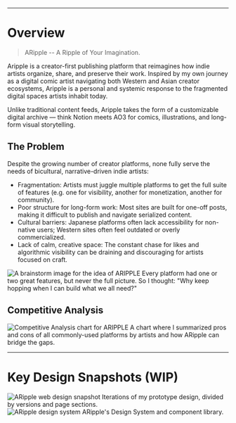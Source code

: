 
---

# Overview

> ARipple -- A Ripple of Your Imagination.

Aripple is a creator-first publishing platform that reimagines how indie artists organize, share, and preserve their work. Inspired by my own journey as a digital comic artist navigating both Western and Asian creator ecosystems, Aripple is a personal and systemic response to the fragmented digital spaces artists inhabit today.

Unlike traditional content feeds, Aripple takes the form of a customizable digital archive — think Notion meets AO3 for comics, illustrations, and long-form visual storytelling.

## The Problem

Despite the growing number of creator platforms, none fully serve the needs of bicultural, narrative-driven indie artists:

- <Green>Fragmentation:</Green> Artists must juggle multiple platforms to get the
  full suite of features (e.g. one for visibility, another for monetization, another
  for community).
- <Green>Poor structure for long-form work:</Green> Most sites are built for one-off
  posts, making it difficult to publish and navigate serialized content.
- <Green>Cultural barriers:</Green> Japanese platforms often lack accessibility for
  non-native users; Western sites often feel outdated or overly commercialized.
- <Green>Lack of calm, creative space:</Green> The constant chase for likes and algorithmic
  visibility can be draining and discouraging for artists focused on craft.

<div className="flex flex-col gap-5">
  <Image
    src="/images/mdx/aripple/aripple-inspiration.png"
    alt="A brainstorm image for the idea of ARIPPLE"
    width={1000}
    height={600}
    draggable={false}
  />
  <Gray>
    Every platform had one or two great features, but never the full picture. So
    I thought: "Why keep hopping when I can build what we all need?"
  </Gray>
</div>

## Competitive Analysis

<div className="flex flex-col gap-5">
  <Image
    src="/images/mdx/aripple/aripple-CompetitveAnalysis.png"
    alt="Competitive Analysis chart for ARIPPLE"
    width={1000}
    height={600}
    draggable={false}
  />
  <Gray>
    A chart where I summarized pros and cons of all commonly-used platforms by
    artists and how ARipple can bridge the gaps.
  </Gray>
</div>

---

# Key Design Snapshots (WIP)

<div className="flex flex-col gap-5">
  <Image
    src="/images/mdx/aripple/aripple-sketch.png"
    alt="ARipple web design snapshot"
    width={1000}
    height={600}
    draggable={false}
  />
  <Gray>
    Iterations of my prototype design, divided by versions and page sections.
  </Gray>
</div>
<div className="flex flex-col gap-5">
  <Image
    src="/images/mdx/aripple/aripple-designSystem.png"
    alt="ARipple design system"
    width={1000}
    height={600}
    draggable={false}
  />
  <Gray>ARipple's Design System and component library.</Gray>
</div>
